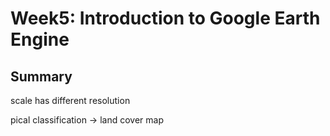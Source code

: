 # Week5: Introduction to Google Earth Engine

## Summary



scale has different resolution

pical classification -> land cover map